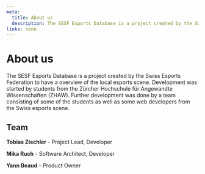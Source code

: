 ```yaml
---
meta:
  title: About us
  description: The SESF Esports Database is a project created by the Swiss Esports Federation to have a overview of the local esports scene.
links: none
---
```



# About us
The SESF Esports Database is a project created by the Swiss Esports Federation to have a overview of the local esports scene.
Development was started by students from the Zürcher Hochschule für Angewandte Wissenschaften (ZHAW). Further development was done
by a team consisting of some of the students as well as some web developers from the Swiss esports scene.

## Team
**Tobias Zischler** - Project Lead, Developer

**Mika Ruch** - Software Architect, Developer

**Yann Beaud** - Product Owner
